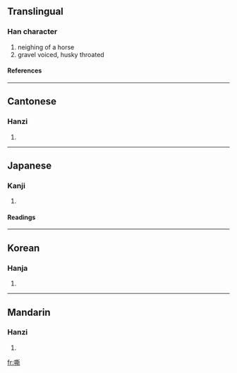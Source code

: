 ==Translingual==
===Han character===
{{Han char|rn=30|rad=口|as=12|sn=15|four=6202<sub>1</sub>|canj=口廿金中 (RTCL)}}
# neighing of a horse
# gravel voiced, husky throated
====References====
{{Han ref|kx=0207.140|dkj=04260|dj=0430.120|hdz=10681.060|uh=5636|ud=22070|bh=BC52|bd=48210}}
----
==Cantonese==
===Hanzi===
{{yue-hanzi|jyut=|y=sai1}}
# {{defn|Cantonese}}
----
==Japanese==
===Kanji===
{{ja-kanji|grade=|rs=口12}}
# {{defn|Japanese}} 
====Readings====
{{ja-readings|on=[[せい]] (sei)|kun=[[いななく]] (inanaku)}}
----
==Korean==
===Hanja===
{{ko-hanja|hangeul=시|rv=si|mr=si}}
# {{defn|Korean}}
----
==Mandarin==
===Hanzi===
{{cmn-hanzi|pin=[[sī]] (si1)|wg=ssu<sup>1</sup>}}
# {{defn|Mandarin}}

[[fr:嘶]]